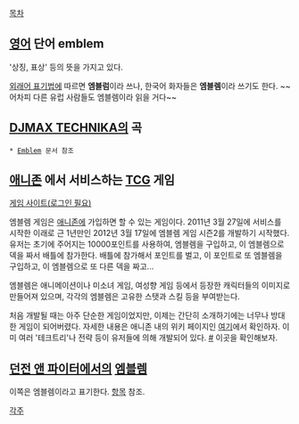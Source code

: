 [[목차]]

== [[영어]] 단어 emblem ==
'상징, 표상' 등의 뜻을 가지고 있다.

[[외래어 표기법]]에 따르면 '''엠블럼'''이라 쓰나, 한국어 화자들은 '''엠블렘'''이라 쓰기도 한다. ~~어차피 다른 유럽 사람들도 엠블렘이라 읽을 거다~~

== [[DJMAX TECHNIKA]]의 곡 ==
 * [[Emblem]] 문서 참조

== [[애니존]] 에서 서비스하는 [[TCG]] 게임 ==
[http://anizone.net/index.php?mid=Subject_Emblem&act=dispEmblemList 게임 사이트(로그인 필요)]

엠블렘 게임은 [[애니존]]에 가입하면 할 수 있는 게임이다. 2011년 3월 27일에 서비스를 시작한 이래로 근 1년만인 2012년 3월 17일에 엠블렘 게임 시즌2를 개발하기 시작했다. 유저는 초기에 주어지는 10000포인트를 사용하여, 엠블렘을 구입하고, 이 엠블렘으로 덱을 짜서 배틀에 참가한다. 배틀에 참가해서 포인트를 벌고, 이 포인트로 또 엠블렘을 구입하고, 이 엠블렘으로 또 다른 덱을 짜고...

엠블렘은 애니메이션이나 미소녀 게임, 여성향 게임 등에서 등장한 캐릭터들의 이미지로 만들어져 있으며, 각각의 엠블렘은 고유한 스탯과 스킬 등을 부여받는다.

처음 개발될 때는 아주 단순한 게임이었지만, 이제는 간단히 소개하기에는 너무나 방대한 게임이 되어버렸다. 자세한 내용은 애니존 내의 위키 페이지인 [http://wiki.anizone.net/index.php?title=%EC%97%A0%EB%B8%94%EB%A0%98 여기]에서 확인하자. 이미 여러 '테크트리'나 전략 등이 유저들에 의해 개발되어 있다. [http://anizone.net/Subject_Emblem #] 이곳을 확인해보자.

== [[던전 앤 파이터]]에서의 [[던전 앤 파이터/아이템/엠블렘|엠블렘]] ==

이쪽은 엠블렘이라고 표기한다. [[던전 앤 파이터/아이템/엠블렘|항목]] 참조.

[[각주]]
